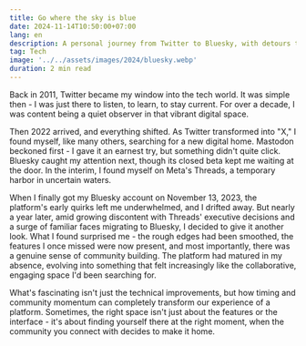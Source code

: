 ```yaml
---
title: Go where the sky is blue
date: 2024-11-14T10:50:00+07:00
lang: en
description: A personal journey from Twitter to Bluesky, with detours through Mastodon and Threads, and finding that sometimes the right platform is all about timing and community.
tag: Tech
image: '../../assets/images/2024/bluesky.webp'
duration: 2 min read
---
```


Back in 2011, Twitter became my window into the tech world. It was simple then - I was just there to listen, to learn, to stay current. For over a decade, I was content being a quiet observer in that vibrant digital space.

Then 2022 arrived, and everything shifted. As Twitter transformed into "X," I found myself, like many others, searching for a new digital home. Mastodon beckoned first - I gave it an earnest try, but something didn't quite click. Bluesky caught my attention next, though its closed beta kept me waiting at the door. In the interim, I found myself on Meta's Threads, a temporary harbor in uncertain waters.

When I finally got my Bluesky account on November 13, 2023, the platform's early quirks left me underwhelmed, and I drifted away. But nearly a year later, amid growing discontent with Threads' executive decisions and a surge of familiar faces migrating to Bluesky, I decided to give it another look. What I found surprised me - the rough edges had been smoothed, the features I once missed were now present, and most importantly, there was a genuine sense of community building. The platform had matured in my absence, evolving into something that felt increasingly like the collaborative, engaging space I'd been searching for.

What's fascinating isn't just the technical improvements, but how timing and community momentum can completely transform our experience of a platform. Sometimes, the right space isn't just about the features or the interface - it's about finding yourself there at the right moment, when the community you connect with decides to make it home.

<OEmbed url="https://bsky.app/profile/vinh.dev/post/3lass2v2f6s2o" />